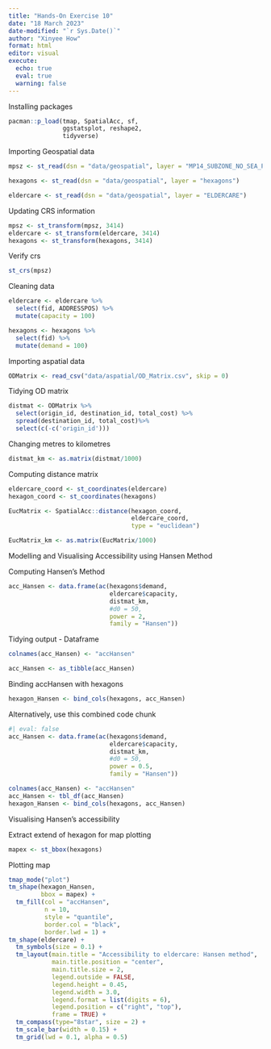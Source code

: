 ```yaml
---
title: "Hands-On Exercise 10"
date: "18 March 2023"
date-modified: "`r Sys.Date()`"
author: "Xinyee How"
format: html
editor: visual
execute: 
  echo: true
  eval: true
  warning: false
---
```


Installing packages

```r
pacman::p_load(tmap, SpatialAcc, sf, 
               ggstatsplot, reshape2,
               tidyverse)
```

Importing Geospatial data

```r
mpsz <- st_read(dsn = "data/geospatial", layer = "MP14_SUBZONE_NO_SEA_PL")
```

```r
hexagons <- st_read(dsn = "data/geospatial", layer = "hexagons") 
```

```r
eldercare <- st_read(dsn = "data/geospatial", layer = "ELDERCARE") 
```

Updating CRS information

```r
mpsz <- st_transform(mpsz, 3414)
eldercare <- st_transform(eldercare, 3414)
hexagons <- st_transform(hexagons, 3414)
```

Verify crs

```r
st_crs(mpsz)
```

Cleaning data

```r
eldercare <- eldercare %>%
  select(fid, ADDRESSPOS) %>%
  mutate(capacity = 100)
```

```r
hexagons <- hexagons %>%
  select(fid) %>%
  mutate(demand = 100)
```

Importing aspatial data

```r
ODMatrix <- read_csv("data/aspatial/OD_Matrix.csv", skip = 0)
```

Tidying OD matrix

```r
distmat <- ODMatrix %>%
  select(origin_id, destination_id, total_cost) %>%
  spread(destination_id, total_cost)%>%
  select(c(-c('origin_id')))
```

Changing metres to kilometres

```r
distmat_km <- as.matrix(distmat/1000)
```

Computing distance matrix

```r
eldercare_coord <- st_coordinates(eldercare)
hexagon_coord <- st_coordinates(hexagons)
```

```r
EucMatrix <- SpatialAcc::distance(hexagon_coord,
                                  eldercare_coord,
                                  type = "euclidean")
```

```r
EucMatrix_km <- as.matrix(EucMatrix/1000)
```

Modelling and Visualising Accessibility using Hansen Method

Computing Hansen's Method

```r
acc_Hansen <- data.frame(ac(hexagons$demand,
                            eldercare$capacity,
                            distmat_km, 
                            #d0 = 50,
                            power = 2, 
                            family = "Hansen"))
```

Tidying output - Dataframe

```r
colnames(acc_Hansen) <- "accHansen"
```

```r
acc_Hansen <- as_tibble(acc_Hansen)
```

Binding accHansen with hexagons

```r
hexagon_Hansen <- bind_cols(hexagons, acc_Hansen)
```

Alternatively, use this combined code chunk

```r
#| eval: false
acc_Hansen <- data.frame(ac(hexagons$demand,
                            eldercare$capacity,
                            distmat_km, 
                            #d0 = 50,
                            power = 0.5, 
                            family = "Hansen"))

colnames(acc_Hansen) <- "accHansen"
acc_Hansen <- tbl_df(acc_Hansen)
hexagon_Hansen <- bind_cols(hexagons, acc_Hansen)
```

Visualising Hansen's accessibility

Extract extend of hexagon for map plotting

```r
mapex <- st_bbox(hexagons)
```

Plotting map

```r
tmap_mode("plot")
tm_shape(hexagon_Hansen,
         bbox = mapex) + 
  tm_fill(col = "accHansen",
          n = 10,
          style = "quantile",
          border.col = "black",
          border.lwd = 1) +
tm_shape(eldercare) +
  tm_symbols(size = 0.1) +
  tm_layout(main.title = "Accessibility to eldercare: Hansen method",
            main.title.position = "center",
            main.title.size = 2,
            legend.outside = FALSE,
            legend.height = 0.45, 
            legend.width = 3.0,
            legend.format = list(digits = 6),
            legend.position = c("right", "top"),
            frame = TRUE) +
  tm_compass(type="8star", size = 2) +
  tm_scale_bar(width = 0.15) +
  tm_grid(lwd = 0.1, alpha = 0.5)
```

